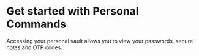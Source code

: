 # Get started with Personal Commands

Accessing your personal vault allows you to view your passwords, secure notes and OTP codes.


<Cards>
    <Card title="🔑 Authentication" href="/personal/authentication" />
    <Card title="🔒 Accessing your vault" href="/personal/vault" />
</Cards>
